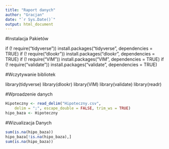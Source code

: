 ```yaml
---
title: "Raport danych"
author: "Gracjan"
date: "`r Sys.Date()`"
output: html_document
---
```


#Instalacja Pakietów

if (! require("tidyverse")) install.packages("tidyverse", dependencies = TRUE)
if (! require("dlookr")) install.packages("dlookr", dependencies = TRUE)
if (! require("VIM")) install.packages("VIM", dependencies = TRUE)
if (! require("validate")) install.packages("validate", dependencies = TRUE)

#Wczytywanie bibliotek

library(tidyverse)
library(dlookr)
library(VIM)
library(validate)
library(readr)

#Wproadzenie danych
```r
Hipoteczny <- read_delim("Hipoteczny.csv", 
    delim = ";", escape_double = FALSE, trim_ws = TRUE)
hipo_baza <- Hipoteczny
```


#Wizualizacja Danych
```r
sum(is.na(hipo_baza))
hipo_baza[!is.na(hipo_baza),]
sum(is.na(hipo_baza))

```

